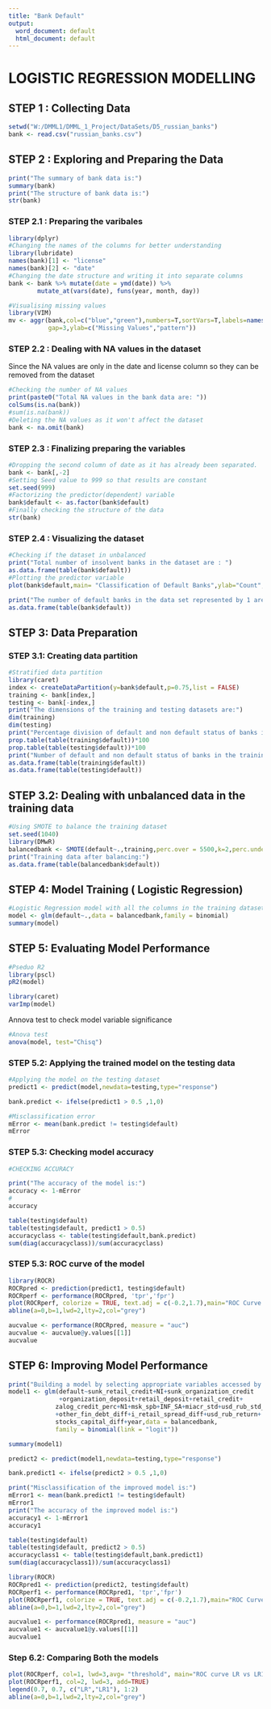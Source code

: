 ```yaml
---
title: "Bank Default"
output:
  word_document: default
  html_document: default
---
```


# LOGISTIC REGRESSION MODELLING
## STEP 1 : Collecting Data

```r
setwd("W:/DMML1/DMML_1_Project/DataSets/D5_russian_banks")
bank <- read.csv("russian_banks.csv")
```

## STEP 2 : Exploring and Preparing the Data

```r
print("The summary of bank data is:")
summary(bank)
print("The structure of bank data is:")
str(bank)
```

### STEP 2.1 : Preparing the varibales

```r
library(dplyr)
#Changing the names of the columns for better understanding
library(lubridate)
names(bank)[1] <- "license"
names(bank)[2] <- "date"
#Changing the date structure and writing it into separate columns
bank <- bank %>% mutate(date = ymd(date)) %>% 
        mutate_at(vars(date), funs(year, month, day))

```



```r
#Visualising missing values
library(VIM)
mv <- aggr(bank,col=c("blue","green"),numbers=T,sortVars=T,labels=names(bank),cex.axis=.7,
           gap=3,ylab=c("Missing Values","pattern"))
```


### STEP 2.2 : Dealing with NA values in the dataset
Since the NA values are only in the date and license column so they can be removed from the dataset
```r
#Checking the number of NA values
print(paste0("Total NA values in the bank data are: "))
colSums(is.na(bank))
#sum(is.na(bank))
#Deleting the NA values as it won't affect the dataset
bank <- na.omit(bank)

```

### STEP 2.3 : Finalizing preparing the variables

```r
#Dropping the second column of date as it has already been separated.
bank <- bank[,-2]
#Setting Seed value to 999 so that results are constant
set.seed(999)
#Factorizing the predictor(dependent) variable
bank$default <- as.factor(bank$default)
#Finally checking the structure of the data
str(bank)
```

### STEP 2.4 : Visualizing the dataset

```r
#Checking if the dataset in unbalanced
print("Total number of insolvent banks in the dataset are : ")
as.data.frame(table(bank$default))
#Plotting the predictor variable
plot(bank$default,main= "Classification of Default Banks",ylab="Count",xlab="Bank Insolvency?",col="red")


```


```r
print("The number of default banks in the data set represented by 1 are: ")
as.data.frame(table(bank$default))
```

## STEP 3: Data Preparation
### STEP 3.1: Creating data partition

```r
#Stratified data partition
library(caret)
index <- createDataPartition(y=bank$default,p=0.75,list = FALSE)
training <- bank[index,]
testing <- bank[-index,]
print("The dimensions of the training and testing datasets are:")
dim(training)
dim(testing)
print("Percentage division of default and non default status of banks in the training and testing datasets are:")
prop.table(table(training$default))*100
prop.table(table(testing$default))*100
print("Number of default and non default status of banks in the training and testing datasets are:")
as.data.frame(table(training$default))
as.data.frame(table(testing$default))
```

## STEP 3.2: Dealing with unbalanced data in the training data

```r
#Using SMOTE to balance the training dataset
set.seed(1040)
library(DMwR)
balancedbank <- SMOTE(default~.,training,perc.over = 5500,k=2,perc.under = 200)
print("Training data after balancing:")
as.data.frame(table(balancedbank$default))
```

## STEP 4: Model Training ( Logistic Regression)

```r
#Logistic Regression model with all the columns in the training dataset
model <- glm(default~.,data = balancedbank,family = binomial)
summary(model)
```

## STEP 5: Evaluating Model Performance

```r
#Pseduo R2
library(pscl)
pR2(model)
```

```r
library(caret)
varImp(model)
```

Annova test to check model variable significance
```r
#Anova test
anova(model, test="Chisq")
```




### STEP 5.2: Applying the trained model on the testing data

```r
#Applying the model on the testing dataset
predict1 <- predict(model,newdata=testing,type="response")

bank.predict <- ifelse(predict1 > 0.5 ,1,0)

```


```r
#Misclassification error
mError <- mean(bank.predict != testing$default)
mError
```


### STEP 5.3: Checking model accuracy
```r
#CHECKING ACCURACY

print("The accuracy of the model is:")
accuracy <- 1-mError
#
accuracy
```



```r

table(testing$default)
table(testing$default, predict1 > 0.5)
accuracyclass <- table(testing$default,bank.predict)
sum(diag(accuracyclass))/sum(accuracyclass)
```

### STEP 5.3: ROC curve of the model
```r
library(ROCR)
ROCRpred <- prediction(predict1, testing$default)
ROCRperf <- performance(ROCRpred, 'tpr','fpr')
plot(ROCRperf, colorize = TRUE, text.adj = c(-0.2,1.7),main="ROC Curve for Logistic Regression Model")
abline(a=0,b=1,lwd=2,lty=2,col="grey")
```


```r
aucvalue <- performance(ROCRpred, measure = "auc")
aucvalue <- aucvalue@y.values[[1]]
aucvalue
```

## STEP 6: Improving Model Performance

```r
print("Building a model by selecting appropriate variables accessed by looking at Chi square results in the Annova table.")
model1 <- glm(default~sunk_retail_credit+NI+sunk_organization_credit
              +organization_deposit+retail_deposit+retail_credit+
             zalog_credit_perc+N1+msk_spb+INF_SA+miacr_std+usd_rub_std_diff
             +other_fin_debt_diff+i_retail_spread_diff+usd_rub_return+
             stocks_capital_diff+year,data = balancedbank,
             family = binomial(link = "logit"))
```

```r
summary(model1)
```


```r
predict2 <- predict(model1,newdata=testing,type="response")

bank.predict1 <- ifelse(predict2 > 0.5 ,1,0)
```




```r
print("Misclassification of the improved model is:")
mError1 <- mean(bank.predict1 != testing$default)
mError1
print("The accuracy of the improved model is:")
accuracy1 <- 1-mError1
accuracy1
```



```r
table(testing$default)
table(testing$default, predict2 > 0.5)
accuracyclass1 <- table(testing$default,bank.predict1)
sum(diag(accuracyclass1))/sum(accuracyclass1)
```





```r
library(ROCR)
ROCRpred1 <- prediction(predict2, testing$default)
ROCRperf1 <- performance(ROCRpred1, 'tpr','fpr')
plot(ROCRperf1, colorize = TRUE, text.adj = c(-0.2,1.7),main="ROC Curve for Logistic Regression Model")
abline(a=0,b=1,lwd=2,lty=2,col="grey")
```

```r
aucvalue1 <- performance(ROCRpred1, measure = "auc")
aucvalue1 <- aucvalue1@y.values[[1]]
aucvalue1
```

### Step 6.2: Comparing Both the models

```r
plot(ROCRperf, col=1, lwd=3,avg= "threshold", main="ROC curve LR vs LR1")
plot(ROCRperf1, col=2, lwd=3, add=TRUE)
legend(0.7, 0.7, c("LR","LR1"), 1:2)
abline(a=0,b=1,lwd=2,lty=2,col="grey")
```







